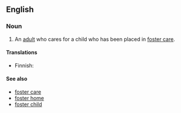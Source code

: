 ==English==

===Noun===
{{en-noun}}

# An [[adult]] who cares for a child who has been placed in [[foster care]].

====Translations====
{{top}}
* Finnish: {{t|fi|kasvatusvanhempi}}
{{mid}}
{{bottom}}

====See also====
*[[foster care]]
*[[foster home]]
*[[foster child]]